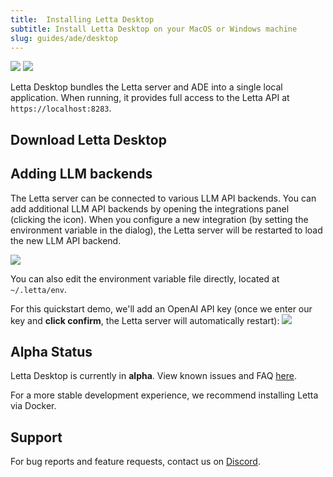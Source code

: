 ```yaml
---
title:  Installing Letta Desktop
subtitle: Install Letta Desktop on your MacOS or Windows machine
slug: guides/ade/desktop
---
```


<img className="w-full light" src="/images/letta_desktop_screenshot.png" />
<img className="w-full dark" src="/images/letta_desktop_screenshot_dark.png" />

Letta Desktop bundles the Letta server and ADE into a single local application. When running, it provides full access to the Letta API at `https://localhost:8283`.

## Download Letta Desktop

<CardGroup>
<Card
    title="Download Letta Desktop for Mac (Apple Silicon)"
    icon="fa-brands fa-apple"
    iconPosition="left"
    href="https://downloads.letta.com/mac/dmg/arm64"
>
</Card>
<Card
    title="Download Letta Desktop for Windows (x64)"
    icon="fa-brands fa-windows"
    iconPosition="left"
    href="https://downloads.letta.com/windows/nsis/x64"
>
</Card>
</CardGroup>

## Adding LLM backends
The Letta server can be connected to various LLM API backends.
You can add additional LLM API backends by opening the integrations panel (clicking the <Icon icon="square-rss" /> icon).
When you configure a new integration (by setting the environment variable in the dialog), the Letta server will be restarted to load the new LLM API backend.

<img className="block w-300" src="/images/letta_desktop_integrations.png" />

You can also edit the environment variable file directly, located at `~/.letta/env`.

For this quickstart demo, we'll add an OpenAI API key (once we enter our key and **click confirm**, the Letta server will automatically restart):
<img className="w-300" src="/images/letta_desktop_openai.png" />


## Alpha Status

Letta Desktop is currently in **alpha**. View known issues and FAQ [here](/guides/desktop/troubleshooting).

For a more stable development experience, we recommend installing Letta via Docker.

## Support

For bug reports and feature requests, contact us on [Discord](https://discord.gg/letta).
